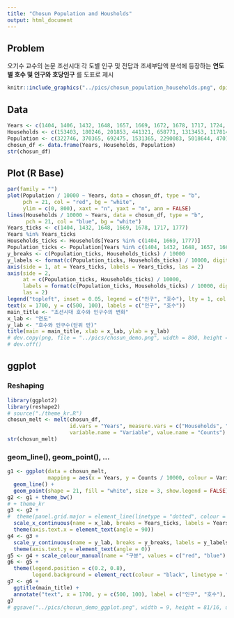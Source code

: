```yaml
---
title: "Chosun Population and Housholds"
output: html_document
---
```


## Problem

오기수 교수의 논문 조선시대 각 도별 인구 및 전답과 조세부담액 분석에 등장하는 __연도별 호수 및 인구와 호당인구__ 를 도표로 제시

```r
knitr::include_graphics("../pics/chosun_population_households.png", dpi = 96)
```

<P style = "page-break-before:always">

## Data

```r
Years <- c(1404, 1406, 1432, 1648, 1657, 1669, 1672, 1678, 1717, 1724, 1726, 1777)
Households <- c(153403, 180246, 201853, 441321, 658771, 1313453, 1178144, 1342428, 1560561, 1572086, 1576598, 1715371)
Population <- c(322746, 370365, 692475, 1531365, 2290083, 5018644, 4701359, 5246972, 6846568, 6865286, 7032425, 7238546)
chosun_df <- data.frame(Years, Households, Population)
str(chosun_df)
```

## Plot (R Base)

```r
par(family = "")
plot(Population / 10000 ~ Years, data = chosun_df, type = "b", 
     pch = 21, col = "red", bg = "white",
     ylim = c(0, 800), xaxt = "n", yaxt = "n", ann = FALSE)
lines(Households / 10000 ~ Years, data = chosun_df, type = "b",
      pch = 21, col = "blue", bg = "white")
Years_ticks <- c(1404, 1432, 1648, 1669, 1678, 1717, 1777)
Years %in% Years_ticks
Households_ticks <- Households[Years %in% c(1404, 1669, 1777)]
Population_ticks <- Population[Years %in% c(1404, 1432, 1648, 1657, 1669, 1717, 1777)]
y_breaks <- c(Population_ticks, Households_ticks) / 10000
y_labels <- format(c(Population_ticks, Households_ticks) / 10000, digits = 3, nsmall = 0)
axis(side = 1, at = Years_ticks, labels = Years_ticks, las = 2)
axis(side = 2, 
     at = c(Population_ticks, Households_ticks) / 10000, 
     labels = format(c(Population_ticks, Households_ticks) / 10000, digits = 3, nsmall = 0), 
     las = 2)
legend("topleft", inset = 0.05, legend = c("인구", "호수"), lty = 1, col = c("red", "blue"))
text(x = 1700, y = c(500, 100), labels = c("인구", "호수"))
main_title <- "조선시대 호수와 인구수의 변화"
x_lab <- "연도"
y_lab <- "호수와 인구수(단위 만)"
title(main = main_title, xlab = x_lab, ylab = y_lab)
# dev.copy(png, file = "../pics/chosun_demo.png", width = 800, height = 450)
# dev.off()
```

<!--
<P style = "page-break-before:always">
-->

## ggplot

### Reshaping

```r
library(ggplot2)
library(reshape2)
# source("./theme_kr.R")
chosun_melt <- melt(chosun_df, 
                    id.vars = "Years", measure.vars = c("Households", "Population"),
                    variable.name = "Variable", value.name = "Counts")
str(chosun_melt)
```

### geom_line(), geom_point(), ...

```r
g1 <- ggplot(data = chosun_melt, 
             mapping = aes(x = Years, y = Counts / 10000, colour = Variable)) + 
  geom_line() + 
  geom_point(shape = 21, fill = "white", size = 3, show.legend = FALSE) 
g2 <- g1 + theme_bw() 
# + theme_kr
g3 <- g2 + 
#  theme(panel.grid.major = element_line(linetype = "dotted", colour = "black")) +
  scale_x_continuous(name = x_lab, breaks = Years_ticks, labels = Years_ticks) +
  theme(axis.text.x = element_text(angle = 90))
g4 <- g3 +
  scale_y_continuous(name = y_lab, breaks = y_breaks, labels = y_labels) +
  theme(axis.text.y = element_text(angle = 0))
g5 <- g4 + scale_colour_manual(name = "구분", values = c("red", "blue"), labels = c("호수", "인구수")) 
g6 <- g5 + 
  theme(legend.position = c(0.2, 0.8), 
        legend.background = element_rect(colour = "black", linetype = "solid"))
g7 <- g6 + 
  ggtitle(main_title) +
  annotate("text", x = 1700, y = c(500, 100), label = c("인구", "호수"), family = "")
g7
# ggsave("../pics/chosun_demo_ggplot.png", width = 9, height = 81/16, units = "in", dpi = 72)
```
